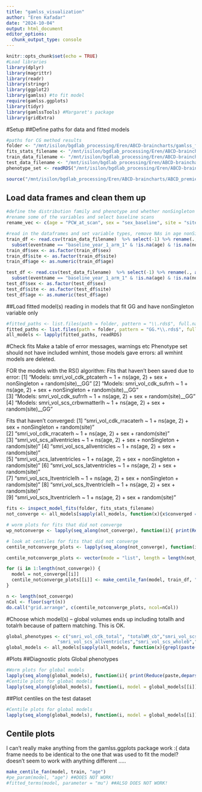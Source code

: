 ```yaml
---
title: "gamlss_visualization"
author: "Eren Kafadar"
date: "2024-10-04"
output: html_document
editor_options: 
  chunk_output_type: console
---
```


```r
knitr::opts_chunk$set(echo = TRUE)
#Load libraries
library(dplyr)
library(magrittr)
library(readr)
library(stringr)
library(ggplot2)
library(gamlss) #to fit model
require(gamlss.ggplots)
library(tidyr)
library(gamlssTools) #Margaret's package
library(gridExtra)
```

#Setup
##Define paths for data and fitted models
```r
#paths for CG method results
folder <- "/mnt/isilon/bgdlab_processing/Eren/ABCD-braincharts/gamlss_fits_allPhen_RS/"
fits_stats_filename <- "/mnt/isilon/bgdlab_processing/Eren/ABCD-braincharts/gamlss_fits_allPhen_RS/gamlss_fits_stats_RS_all.csv"
train_data_filename <- "/mnt/isilon/bgdlab_processing/Eren/ABCD-braincharts/CSV/process_tables_5.1/abcd_baseline_matchedTrain_selectVars_famfilter2024-10-04.csv"
test_data_filename <- "/mnt/isilon/bgdlab_processing/Eren/ABCD-braincharts/CSV/process_tables_5.1/abcd_baseline_matchedTest_selectVars_famfilter2024-10-04.csv"
phenotype_set <- readRDS("/mnt/isilon/bgdlab_processing/Eren/ABCD-braincharts/ABCD_premie_code/phenotype_set.rds")

source("/mnt/isilon/bgdlab_processing/Eren/ABCD-braincharts/ABCD_premie_code/inspect_model_fits.R")
```
## Load data frames and clean them up
```r
#define the distribution family and phenotype and whether nonSingleton variable is there to define file name.
#rename some of the variables and select baseline scans
rename_vec <- c(age = "PCW_at_scan", sex = "sex_baseline", site = "site_id_l", nonSingleton = "nonSingleton")

#read in the dataframes and set variable types, remove NAs in age nonSingleton and sex not M or F.
train_df <- read.csv(train_data_filename)  %>% select(-1) %>% rename(., all_of(rename_vec)) %>% 
  subset(eventname == "baseline_year_1_arm_1" & !is.na(age) & !is.na(nonSingleton) & (sex %in% c("M", "F")))#4512 folks
train_df$sex <- as.factor(train_df$sex)
train_df$site <- as.factor(train_df$site)
train_df$age <- as.numeric(train_df$age)

test_df <- read.csv(test_data_filename)  %>% select(-1) %>% rename(., all_of(rename_vec)) %>% 
  subset(eventname == "baseline_year_1_arm_1" & !is.na(age) & !is.na(nonSingleton) & (sex %in% c("M", "F")))#5347 folks
test_df$sex <- as.factor(test_df$sex)
test_df$site <- as.factor(test_df$site)
test_df$age <- as.numeric(test_df$age)
```


##Load fitted model(s)
reading in models that fit GG and have nonSingleton variable only
```r
#fitted_paths <- list.files(path = folder, pattern = "\\.rds$", full.names = TRUE)
fitted_paths <- list.files(path = folder, pattern = "GG.*\\.rds$", full.names = TRUE)
all_models <- lapply(fitted_paths, readRDS)
```
#Check fits
Make a table of error messages, warnings etc
Phenotype set should not have included wmhint, those models gave errors: all wmhint models are deleted.
 
FOR the models with the RS() algorithm:
Fits that haven't been saved due to error:
[1] "Models: smri_vol_cdk_ptcaterh ~ 1 + ns(age, 2) + sex + nonSingleton +      random(site)__GG"
[2] "Models: smri_vol_cdk_sufrrh ~ 1 + ns(age, 2) + sex + nonSingleton + random(site)__GG"       
[3] "Models: smri_vol_cdk_sufrrh ~ 1 + ns(age, 2) + sex + random(site)__GG"                      
[4] "Models: smri_vol_scs_crbwmatterlh ~ 1 + ns(age, 2) + sex + random(site)__GG"

Fits that haven't converged:
[1] "smri_vol_cdk_rracaterh ~ 1 + ns(age, 2) + sex + nonSingleton +      random(site)"    
[2] "smri_vol_cdk_rracaterh ~ 1 + ns(age, 2) + sex + random(site)"                        
[3] "smri_vol_scs_allventricles ~ 1 + ns(age, 2) + sex + nonSingleton +      random(site)"
[4] "smri_vol_scs_allventricles ~ 1 + ns(age, 2) + sex + random(site)"                    
[5] "smri_vol_scs_latventricles ~ 1 + ns(age, 2) + sex + nonSingleton +      random(site)"
[6] "smri_vol_scs_latventricles ~ 1 + ns(age, 2) + sex + random(site)"                    
[7] "smri_vol_scs_ltventriclelh ~ 1 + ns(age, 2) + sex + nonSingleton +      random(site)"
[8] "smri_vol_scs_ltventriclelh ~ 1 + ns(age, 2) + sex + random(site)"                    
[9] "smri_vol_scs_ltventriclerh ~ 1 + ns(age, 2) + sex + random(site)" 


```r
fits <- inspect_model_fits(folder, fits_stats_filename)
not_converge <- all_models[sapply(all_models, function(x){x$converged == FALSE})]

# worm plots for fits that did not converge
wp_notconverge <- lapply(seq_along(not_converge), function(i){ print(Reduce(paste,deparse(not_converge[[i]]$mu.formula))); wp.taki(not_converge[[i]])})

# look at centiles for fits that did not converge
centile_notconverge_plots <- lapply(seq_along(not_converge), function(i){model = not_converge[[i]]; make_centile_fan(model, train_df, "age", "sex", desiredCentiles = c(0.05, 0.5, 0.95)) + labs(title = print(Reduce(paste,deparse(model$mu.formula))), x = "Age", y = model$mu.formula[[2]], color = "Sex=Female", fill="Sex=Female")})

centile_notconverge_plots <- vector(mode = "list", length = length(not_converge))

for (i in 1:length(not_converge)) {
  model = not_converge[[i]]
  centile_notconverge_plots[[i]] <- make_centile_fan(model, train_df, "age", "sex", desiredCentiles = c(0.05, 0.5, 0.95)) + labs(title = print(Reduce(paste,deparse(model$mu.formula))), x = "Age", y = model$mu.formula[[2]], color = "Sex=Female", fill="Sex=Female")
}

n <- length(not_converge)
nCol <- floor(sqrt(n))
do.call("grid.arrange", c(centile_notconverge_plots, ncol=nCol))
```


#Choose which model(s)
-- global volumes ends up including totallh and totalrh because of pattern matching. This is OK.
```r
global_phenotypes <- c("smri_vol_cdk_total", "totalWM_cb","smri_vol_scs_subcorticalgv",
                   "smri_vol_scs_allventricles","smri_vol_scs_wholeb","smri_vol_scs_intracranialv","smri_vol_scs_bstem")
global_models <- all_models[sapply(all_models, function(x){grepl(paste(global_phenotypes, collapse = "|"),x$mu.formula[[2]])})]
```

#Plots
##Diagnostic plots
Global phenotypes
```r
#Worm plots for global models
lapply(seq_along(global_models), function(i){ print(Reduce(paste,deparse(global_models[[i]]$mu.formula))); wp.taki(global_models[[i]]) + labs(title = print(Reduce(paste,deparse(global_models[[i]]$mu.formula))))})
#Centile plots for global models
lapply(seq_along(global_models), function(i, model = global_models[[i]]){make_centile_fan(model, train_df, "age", "sex", desiredCentiles = c(0.05, 0.5, 0.95)) + labs(title = print(Reduce(paste,deparse(global_models[[i]]$mu.formula))), x = "Age", y = global_models[[i]]$mu.formula[[2]], color = "Sex=Female", fill="Sex=Female")})
```

##Plot centiles on the test dataset
```r
#Centile plots for global models
lapply(seq_along(global_models), function(i, model = global_models[[i]]){make_centile_fan(model, test_df, "age", "sex", desiredCentiles = c(0.05, 0.5, 0.95)) + labs(title = print(Reduce(paste,deparse(global_models[[i]]$mu.formula))), x = "Age", y = global_models[[i]]$mu.formula[[2]], color = "Sex=Female", fill="Sex=Female")})
```


## Centile plots
I can't really make anything from the gamlss.ggplots package work :(
data frame needs to be identical to the one that was used to fit the model? doesn't seem to work with anything different ..... 
```r
make_centile_fan(model, train, "age")
#pe_param(model, "age") ##DOES NOT WORK!
#fitted_terms(model, parameter = "mu") ##ALSO DOES NOT WORK!
```

